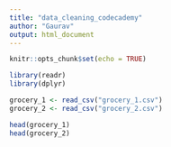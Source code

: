 ```yaml
---
title: "data_cleaning_codecademy"
author: "Gaurav"
output: html_document
---
```


```r
knitr::opts_chunk$set(echo = TRUE)
```

```r
library(readr)
library(dplyr)
```

```r
grocery_1 <- read_csv("grocery_1.csv")
grocery_2 <- read_csv("grocery_2.csv")
```

```r
head(grocery_1)
head(grocery_2)
```

```r

```
